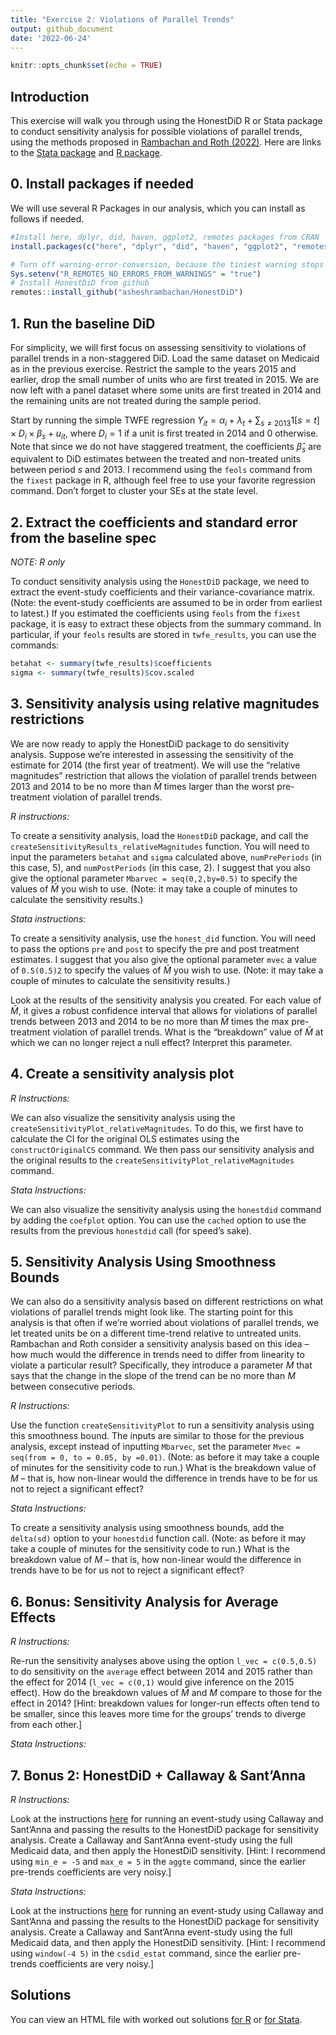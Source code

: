 ```yaml
---
title: "Exercise 2: Violations of Parallel Trends"
output: github_document
date: '2022-06-24'
---
```


```r
knitr::opts_chunk$set(echo = TRUE)
```

## Introduction

This exercise will walk you through using the HonestDiD R or Stata package to conduct sensitivity analysis for possible violations of parallel trends, using the methods proposed in [Rambachan and Roth (2022)](https://jonathandroth.github.io/assets/files/HonestParallelTrends_Main.pdf). Here are links to the [Stata package](https://github.com/mcaceresb/stata-honestdid) and [R package](https://github.com/asheshrambachan/HonestDiD).

## 0. Install packages if needed 

We will use several R Packages in our analysis, which you can install as follows if needed.
```r
#Install here, dplyr, did, haven, ggplot2, remotes packages from CRAN
install.packages(c("here", "dplyr", "did", "haven", "ggplot2", "remotes"))

# Turn off warning-error-conversion, because the tiniest warning stops installation
Sys.setenv("R_REMOTES_NO_ERRORS_FROM_WARNINGS" = "true")
# Install HonestDiD from github
remotes::install_github("asheshrambachan/HonestDiD")
```

## 1. Run the baseline DiD

For simplicity, we will first focus on assessing sensitivity to violations of parallel trends in a non-staggered DiD. Load the same dataset on Medicaid as in the previous exercise. Restrict the sample to the years 2015 and earlier, drop the small number of units who are first treated in 2015. We are now left with a panel dataset where some units are first treated in 2014 and the remaining units are not treated during the sample period.


Start by running the simple TWFE regression $Y_{it} = \alpha_i + \lambda_t + \sum_{s \neq 2013} 1[s=t] \times D_i \times \beta_s + u_{it} ,$ where $D_i =1$ if a unit is first treated in 2014 and 0 otherwise. Note that since we do not have staggered treatment, the coefficients $\hat{\beta}_s$ are equivalent to DiD estimates between the treated and non-treated units between period $s$ and 2013. I recommend using the `feols` command from the `fixest` package in R, although feel free to use your favorite regression command. Don't forget to cluster your SEs at the state level. 


## 2. Extract the coefficients and standard error from the baseline spec

*NOTE: R only*

To conduct sensitivity analysis using the `HonestDiD` package, we need to extract the event-study coefficients and their variance-covariance matrix. (Note: the event-study coefficients are assumed to be in order from earliest to latest.) If you estimated the coefficients using `feols` from the `fixest` package, it is easy to extract these objects from the summary command. In particular, if your `feols` results are stored in `twfe_results`, you can use the commands:

```r
betahat <- summary(twfe_results)$coefficients
sigma <- summary(twfe_results)$cov.scaled
```


## 3. Sensitivity analysis using relative magnitudes restrictions

We are now ready to apply the HonestDiD package to do sensitivity analysis. Suppose we're interested in assessing the sensitivity of the estimate for 2014 (the first year of treatment). We will use the "relative magnitudes" restriction that allows the violation of parallel trends between 2013 and 2014 to be no more than $\bar{M}$ times larger than the worst pre-treatment violation of parallel trends. 

*R instructions:*

To create a sensitivity analysis, load the `HonestDiD` package, and call the `createSensitivityResults_relativeMagnitudes` function. You will need to input the parameters `betahat` and `sigma` calculated above, `numPrePeriods` (in this case, 5), and `numPostPeriods` (in this case, 2). I suggest that you also give the optional parameter `Mbarvec = seq(0,2,by=0.5)` to specify the values of $\bar{M}$ you wish to use. (Note: it may take a couple of minutes to calculate the sensitivity results.)

*Stata instructions:*

To create a sensitivity analysis, use the `honest_did` function. You will need to pass the options `pre` and `post` to specify the pre and post treatment estimates. I suggest that you also give the optional parameter `mvec` a value of `0.5(0.5)2` to specify the values of $\bar{M}$ you wish to use. (Note: it may take a couple of minutes to calculate the sensitivity results.)

Look at the results of the sensitivity analysis you created. For each value of $\bar{M}$, it gives a robust confidence interval that allows for violations of parallel trends between 2013 and 2014 to be no more than $\bar{M}$ times the max pre-treatment violation of parallel trends. What is the "breakdown" value of $\bar{M}$ at which we can no longer reject a null effect? Interpret this parameter. 

## 4. Create a sensitivity analysis plot

*R Instructions:* 

We can also visualize the sensitivity analysis using the `createSensitivityPlot_relativeMagnitudes`. To do this, we first have to calculate the CI for the original OLS estimates using the `constructOriginalCS` command. We then pass our sensitivity analysis and the original results to the `createSensitivityPlot_relativeMagnitudes` command. 

*Stata Instructions:* 

We can also visualize the sensitivity analysis using the `honestdid` command by adding the `coefplot` option. You can use the `cached` option to use the results from the previous `honestdid` call (for speed's sake).


## 5. Sensitivity Analysis Using Smoothness Bounds

We can also do a sensitivity analysis based on different restrictions on what violations of parallel trends might look like. The starting point for this analysis is that often if we're worried about violations of parallel trends, we let treated units be on a different time-trend relative to untreated units. Rambachan and Roth consider a sensitivity analysis based on this idea -- how much would the difference in trends need to differ from linearity to violate a particular result? Specifically, they introduce a parameter $M$ that says that the change in the slope of the trend can be no more than $M$ between consecutive periods. 

*R Instructions:*

Use the function `createSensitivityPlot` to run a sensitivity analysis using this smoothness bound. The inputs are similar to those for the previous analysis, except instead of inputting `Mbarvec`, set the parameter `Mvec = seq(from = 0, to = 0.05, by =0.01)`. (Note: as before it may take a couple of minutes for the sensitivity code to run.) What is the breakdown value of $M$ -- that is, how non-linear would the difference in trends have to be for us not to reject a significant effect? 

*Stata Instructions:*

To create a sensitivity analysis using smoothness bounds, add the `delta(sd)` option to your `honestdid` function call. (Note: as before it may take a couple of minutes for the sensitivity code to run.) What is the breakdown value of $M$ -- that is, how non-linear would the difference in trends have to be for us not to reject a significant effect? 


## 6. Bonus: Sensitivity Analysis for Average Effects

*R Instructions:*

Re-run the sensitivity analyses above using the option `l_vec = c(0.5,0.5)` to do sensitivity on the `average` effect between 2014 and 2015 rather than the effect for 2014 (`l_vec = c(0,1)` would give inference on the 2015 effect). How do the breakdown values of $\bar{M}$ and $M$ compare to those for the effect in 2014? [Hint: breakdown values for longer-run effects often tend to be smaller, since this leaves more time for the groups' trends to diverge from each other.] 

*Stata Instructions:*


## 7. Bonus 2: HonestDiD + Callaway & Sant'Anna

*R Instructions:*

Look at the instructions [here](https://github.com/pedrohcgs/CS_RR) for running an event-study using Callaway and Sant'Anna and passing the results to the HonestDiD package for sensitivity analysis. Create a Callaway and Sant'Anna event-study using the full Medicaid data, and then apply the HonestDiD sensitivity. [Hint: I recommend using `min_e = -5` and `max_e = 5` in the `aggte` command, since the earlier pre-trends coefficients are very noisy.]

*Stata Instructions:*

Look at the instructions [here](https://github.com/mcaceresb/stata-honestdid) for running an event-study using Callaway and Sant'Anna and passing the results to the HonestDiD package for sensitivity analysis. Create a Callaway and Sant'Anna event-study using the full Medicaid data, and then apply the HonestDiD sensitivity. [Hint: I recommend using `window(-4 5)` in the `csdid_estat` command, since the earlier pre-trends coefficients are very noisy.]


## Solutions

You can view an HTML file with worked out solutions [for R](https://raw.githack.com/Mixtape-Sessions/Advanced-DID/main/Exercises/Exercise-2/Solutions/medicaid-analysis-pt-violations-solutions-R.html) or [for Stata](https://raw.githack.com/Mixtape-Sessions/Advanced-DID/main/Exercises/Exercise-2/Solutions/medicaid-analysis-pt-violations-solutions-stata.html).

